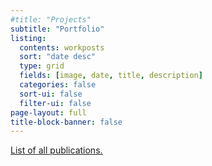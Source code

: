 ```yaml
---
#title: "Projects"
subtitle: "Portfolio"
listing:
  contents: workposts
  sort: "date desc"
  type: grid
  fields: [image, date, title, description]
  categories: false
  sort-ui: false
  filter-ui: false
page-layout: full 
title-block-banner: false
---
```


[List of all publications.](https://gentiled.github.io/publications.html)
